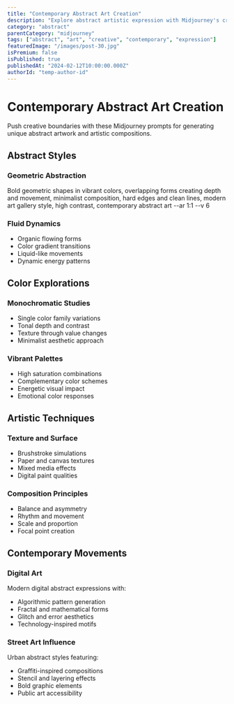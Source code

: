 ```yaml
---
title: "Contemporary Abstract Art Creation"
description: "Explore abstract artistic expression with Midjourney's creative capabilities for unique visual compositions"
category: "abstract"
parentCategory: "midjourney"
tags: ["abstract", "art", "creative", "contemporary", "expression"]
featuredImage: "/images/post-30.jpg"
isPremium: false
isPublished: true
publishedAt: "2024-02-12T10:00:00.000Z"
authorId: "temp-author-id"
---
```


# Contemporary Abstract Art Creation

Push creative boundaries with these Midjourney prompts for generating unique abstract artwork and artistic compositions.

## Abstract Styles

### Geometric Abstraction

Bold geometric shapes in vibrant colors, overlapping forms creating depth and movement, minimalist composition, hard edges and clean lines, modern art gallery style, high contrast, contemporary abstract art --ar 1:1 --v 6

### Fluid Dynamics

- Organic flowing forms
- Color gradient transitions
- Liquid-like movements
- Dynamic energy patterns

## Color Explorations

### Monochromatic Studies

- Single color family variations
- Tonal depth and contrast
- Texture through value changes
- Minimalist aesthetic approach

### Vibrant Palettes

- High saturation combinations
- Complementary color schemes
- Energetic visual impact
- Emotional color responses

## Artistic Techniques

### Texture and Surface

- Brushstroke simulations
- Paper and canvas textures
- Mixed media effects
- Digital paint qualities

### Composition Principles

- Balance and asymmetry
- Rhythm and movement
- Scale and proportion
- Focal point creation

## Contemporary Movements

### Digital Art

Modern digital abstract expressions with:

- Algorithmic pattern generation
- Fractal and mathematical forms
- Glitch and error aesthetics
- Technology-inspired motifs

### Street Art Influence

Urban abstract styles featuring:

- Graffiti-inspired compositions
- Stencil and layering effects
- Bold graphic elements
- Public art accessibility
